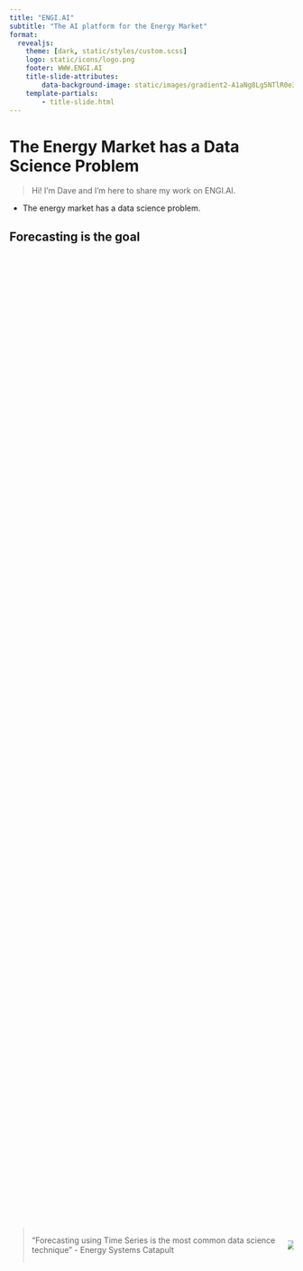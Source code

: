 ```yaml
---
title: "ENGI.AI"
subtitle: "The AI platform for the Energy Market"
format:
  revealjs: 
    theme: [dark, static/styles/custom.scss]
    logo: static/icons/logo.png
    footer: WWW.ENGI.AI
    title-slide-attributes:
        data-background-image: static/images/gradient2-A1aNg8Lg5NTlR0e3.svg
    template-partials: 
        - title-slide.html
---
```


# The Energy Market has a Data Science Problem {background-image="static/images/gradient2-A1aNg8Lg5NTlR0e3.svg"}

::: notes
> Hi! I'm Dave and I'm here to share my work on ENGI.AI.

-   The energy market has a data science problem.
:::

## Forecasting is the goal {background-image="static/images/gradient_1-AGBjrE8Wxpc68qqN.svg"}

::: {.columns style="display: flex !important; height: 90%;"}
::: {.column style="display: flex; justify-content: center; align-items: center;"}
> "Forecasting using Time Series is the most common data science technique" - Energy Systems Catapult
:::

::: {.column style="display: flex; justify-content: center; align-items: center;"}
![](static/icons/noun-forecast-3308891-E03584.svg)
:::
:::

::: notes
-   Forecasting is the most common data science objective
    -   according to 95% of data scientists in the energy market
-   The reasons for forecasting are quite common
    -   Trading
    -   Management
    -   Efficiency
    -   Storage
    -   Generation
-   All of these are reliant on, or can be enhanced by, good forecasting
:::

## Data access is not the challenge {background-image="static/images/gradient_1-AGBjrE8Wxpc68qqN.svg"}

::: {.columns style="display: flex !important; height: 90%;"}
::: {.column style="display: flex; justify-content: center; align-items: center;"}
> "The majority of buildings in the UK have a smart meter" - *BEIS*
:::

::: {.column style="display: flex; justify-content: center; align-items: center;"}
![](static/icons/noun-data-2500464-E03584.svg)
:::
:::

::: notes
-   Data access is not the challenge
    -   At least not any more
-   Data interconnectivity is relatively good in the UK
-   Over 50% of the buildings in the UK have smart meters
    -   According to BEIS
-   Octopus customers have first class integrations to their smart meter
-   Industry standard data aggregators and the D10 flow also help the data access landscape
:::

## Demand for skills \> Supply of people {background-image="static/images/gradient_1-AGBjrE8Wxpc68qqN.svg"}

::: {.columns style="display: flex !important; height: 90%;"}
::: {.column style="display: flex; justify-content: center; align-items: center;"}
> 40% of companies find it "Very Difficult" to hire Data Scientists with the right skills - *Energy Systems Catapult*
:::

::: {.column style="display: flex; justify-content: center; align-items: center;"}
![](/static/icons/Data_Science_VD.png){fig-align="center"}
:::
:::

::: notes
-   Very difficult to hire data scientists, no offence to the JavaScript/PHP/Ruby devs, but we are pretty out-numbered
    -   Hard to find with correct skills
        -   Tend to have a minimum of an Undergraduate Degree in Engineering or Mathematics
        -   Important to have Energy Market domain knowledge AND general software development skills in addition to Data Science Experience
-   This is what is making it hard to scale data science in the energy market
    -   And therefore also the products that rely on them
:::

# Existing non-solutions {background-image="static/images/gradient2-A1aNg8Lg5NTlR0e3.svg"}

::: notes
-   There are some common tools and approaches in this space
    -   But they all fail to solve the problem due to limitations of
        -   Scale
        -   Accuracy
        -   Accessibility
:::

## EPC/SAP {background-image="static/images/gradient_1-AGBjrE8Wxpc68qqN.svg"}

![](static/images/example-epc.png)

-   Scale limited by qualified surveyors
    -   And the cost and time of surveying
-   Only gives a usage range over year
    -   Not very useful for many needs

::: notes
-   A common tool in the UK is the EPC/SAP
    -   Government mandated Excel Calculator
-   Requires survey or desktop study by a qualified professional for each building
-   Only gives a usage range over year
-   Surveys only need to be re-done in specific purchases or changes of use
    -   Might be up to 10 years
:::

## Building simulation {background-image="static/images/gradient_1-AGBjrE8Wxpc68qqN.svg"}

::: {.columns style="display: flex !important; height: 90%;"}
::: {.column style="display: flex; justify-content: center; align-items: center;"}
![](static/icons/autodesk.svg){width="100%"} ![](static/icons/Energyplus.gif){width="70%"}
:::

::: {.column style="display: flex; justify-content: center; align-items: center;"}
-   requires a different model and survey per building
    -   can't scale at all
-   requires specialists to both survey and then simulate
    -   expensive to run per building
:::
:::

::: notes
-   A more heavy approach is to use building simulation software
    -   EnergyPlus and AutoDesk are the main suppliers
-   These are highly specialised and technical pieces of software
    -   with expensive licenses
-   Intended primarily for architecture/engineering work
-   Again this is not scaleable as each building needs it's own model
-   Difficult and potentially illegal to integrate into other software
    -   Depending on use and license
:::

## Custom Excel {background-image="static/images/gradient_1-AGBjrE8Wxpc68qqN.svg"}

::: {.columns style="display: flex !important; height: 90%;"}
::: {.column style="display: flex; justify-content: center; align-items: center;"}
-   Impossible to use the best techniques
-   Scale limited by available staff
-   Sheets are fragile
-   Import and export adds friction
:::

::: {.column style="display: flex; justify-content: center; align-items: center;"}
![](/static/icons/Microsoft_Excel_2013-2019_logo.png)
:::
:::

::: notes
-   Therefore many companies have built their own Excel sheets
    -   Still seems to be a popular choice
-   However this can be painful to build, worse to maintain, and limited in accuracy
    -   Small breakages can go un-noticed for a long time
        -   It's common to hand these tools between staff, so you may easily be the third person (or more) to handle it
            -   It's far too likely that the original authors work was 'modified' by the remaining authors, and so this sheet gets run for months or even years before someone realises the formula in sheet 1, cell X73 doesn't modify the value in sheet 2 the way it should, and this has been used to serve customers for an embarrassing amount of time
-   Excel is also limited in how advanced it can actually get
    -   Time to calculate a sheet can be nearly hours for 'advanced' models
        -   Still not actually that effective or accurate
-   Doesn't scale without hiring more staff to 'drive' more Excel workbooks per day
:::

## In-House Software Development {background-image="static/images/gradient_1-AGBjrE8Wxpc68qqN.svg"}

![](/static/icons/Data_Science_VD.png){fig-align="center"}

```{=tex}
\begin{gather*}
cost = (salary * members) + OPEX + lost\: earning\\
cost = (50000 * [5-9]) + ? + ?
\end{gather*}
```
::: notes
-   So inevitably some companies have decided to build their own software
    -   This is a good idea, but it's not easy
-   You need to hire data scientists
    -   with the RIGHT domain knowledge and maths understanding
    -   probably multiple times
    -   and then you have to keep them
        -   bare in mind the supply \> demand problem
    -   and then you have to build the software and deploy it out to get any return on investment
    -   and then maintain and iterate on that system
-   The kicker of all this is, that everyone is doing it, going out and building data science teams in house, but they come out with fundamentally the same product
    -   Data Scientists in the sweet spot here are rare, but they go through multiple companies, rebuilding effectively the same systems, with the same techniques.
        -   I should know, I've done it
:::

# ENGI.AI {background-image="static/images/gradient2-A1aNg8Lg5NTlR0e3.svg"}

## A good solution {background-image="static/images/gradient_1-AGBjrE8Wxpc68qqN.svg"}

::: columns
::: {.column width="25%"}
Removes surveys

::: r-stack
![](static/icons/noun-survey-5019405-E03584.svg)

![](static/icons/noun-cross-1030213-7634BF.svg){.fragment}
:::
:::

::: {.column width="25%"}
Removes old data

::: r-stack
![](static/icons/noun-scarcity-2757787-E03584.svg)

![](static/icons/noun-cross-1030213-7634BF.svg){.fragment}
:::
:::

::: {.column width="25%"}
Modern Accuracy

::: r-stack
![](static/icons/noun-machine-learning-1119910-E03584.svg)

![](static/icons/noun-check-mark-1030211-D9E035.svg){.fragment}
:::
:::

::: {.column width="25%"}
Scales with demand

::: r-stack
![](static/icons/noun-scalable-system-1119969-E03584.svg)

![](static/icons/noun-check-mark-1030211-D9E035.svg){.fragment}
:::
:::
:::

::: notes
-   Not reliant on surveys
-   Stays up to date with the buildings changes in construction and operation
-   Informed by deep domain knowledge
    -   Using the most accurate techniques available
-   Scales better than
    -   a simulation per building
    -   an excel sheet per employee
    -   a data science team per company
:::

## ENGI.AI {background-image="static/images/gradient_1-AGBjrE8Wxpc68qqN.svg" auto-animate="true"}

::: {style="color: #D9E035;"}
**Artificial Intelligence as a Service for the Energy Market**
:::

## ENGI.AI {background-image="static/images/gradient_1-AGBjrE8Wxpc68qqN.svg" auto-animate="true"}

![](static/images/prediction.avif)

::: {style="color: #D9E035;"}
**Artificial Intelligence as a Service for the Energy Market**
:::

## ENGI.AI {background-image="static/images/gradient_1-AGBjrE8Wxpc68qqN.svg" auto-animate="true"}

::: {.columns style="display: flex !important; height: 40%;"}
::: {.column width="66%"}
![](static/images/prediction.avif)
:::

::: {.column width="33%"}
::: {style="color: #D9E035;"}
**Artificial Intelligence as a Service for the Energy Market**
:::
:::
:::

::: columns
::: {.column width="33%"}
![](static/icons/noun-app-5058288-E03584.svg){.fragment}
:::

::: {.column width="33%"}
![](static/icons/noun-api-3097531-E03584.svg){.fragment}
:::

::: {.column width="33%"}
![](static/icons/noun-management-5058297-E03584.svg){.fragment}
:::
:::

::: notes
-   Energy forecasting as a service
    -   Plug and play into your existing software
-   AI doesn't need a description of the building
    -   Uses the most current Machine Learning tools and techniques
    -   Learns from the buildings smart meter data
-   Designed to be integrated
    -   Apps
    -   IoT/BMS
    -   Network mechanisms
:::

## Enables Net Zero Innovation {background-image="static/images/gradient_1-AGBjrE8Wxpc68qqN.svg"}

::: columns
::: {.column width="25%"}
Demand Side Response Systems

![](static/icons/noun-bar-chart-609657-E03584.svg)
:::

::: {.column width="25%"}
Grid Connected Energy Storage

![](static/icons/noun-charging-5510101-E03584.svg)
:::

::: {.column width="25%"}
Time of Use Flexible Energy Tariffs

![](static/icons/noun-flexible-time-4720762-E03584.svg)
:::

::: {.column width="25%"}
Electric Vehicle Charging Control

![](static/icons/noun-electric-car-2935060-E03584.svg)
:::
:::

::: notes
-   This integrated system is valuable for multiple Net Zero innovations
    -   Sophisticated demand side response to help support load balancing becomes possible
        -   Solves peak power carbon intensity
    -   Smart storage control algorithms to improve utilisation of stored energy becomes widely available
        -   Enhances the value of battery storage and renewable generation
    -   Increase the confidence of consumers with flexible energy products
        -   Improving adoption of time of use tariffs
    -   Electric vehicles can be charged in a distributed manner more effectively
        -   Improving the value of EVs and mitigating for the impact of them on grid infrastructure
-   And because it's designed to be integrated, it's ready to go when you are
    -   Because the climate crisis isn't waiting for anyone
:::

## Potential Revenue Models {background-image="static/images/gradient_1-AGBjrE8Wxpc68qqN.svg"}
::: columns
::: {.column}

-   Monthly subscription
    -   Domestic
    -   Per building
-   Per prediction
    -   Commercial software
-   Per device license
    -   IoT
    -   Edge
:::
::: {.column}
![](static/icons/noun-pound-currency-5631043-E03584.svg)
:::

:::



::: notes
-   Eventually moving into revenue generation there should be various suitable models for pricing. Depending on where and what type of market demand can be captured.
:::

# Where is ENGI.AI now? {background-image="static/images/gradient2-A1aNg8Lg5NTlR0e3.svg"}

## Traction + Status {background-image="static/images/gradient_1-AGBjrE8Wxpc68qqN.svg"}

-   Dec -\> Feb: Tramshed Tech Start Up Academy
-   Mar: Live demo launched using real data and real AI
-   Apr:Building MVP
-   May: Release MVP to selected pre-alpha users
-   Jun: Alpha release to general waitlist

::: notes
-   Over Christmas I was in the Tramshed Tech Start Up Academy in Wales
-   Then I built and published a demo of the software using real data and real AI
-   Since then I've built the skeleton of an MVP around that
-   Which has been in some very specific users hands for a few weeks
-   The general waitlist will start being on boarded this month
    -   Progressing over June into a more general release
:::

## Who am I {background-image="static/images/gradient_1-AGBjrE8Wxpc68qqN.svg"}

::: columns
::: {.column width="33%"}
![Environmental Building Science MSc](static/icons/noun-approve-5425487-E03584.svg)
:::

::: {.column width="33%"}
![10 years developing data science software](static/icons/noun-coding-1709223-E03584.svg)
:::

::: {.column width="33%"}
![2 years leading product development](static/icons/noun-development-2434840-E03584.svg)
:::
:::

::: notes
-   And right now I'm the only person working on this
-   I have a masters in Environmental Building Science
    -   Which is the study of how buildings work
-   which lead me into the energy sector building data science software products
-   In the last few years I've been leading software product development teams in this market
-   And now I'm building ENGI.AI
:::

## Ask {background-image="static/images/gradient_1-AGBjrE8Wxpc68qqN.svg"}

-   Energy sector contacts
    -   Users
    -   Partners
    -   People interested in being part of building ENGI.AI

::: notes
-   And so my ask for you folks is a mention in the right place
-   If over the last few minutes you've joined me in seeing the value of a product like this, keep ENGI.AI in mind when you're talking to people in your networks
-   It's been a fun trip so far, but to make it successful I know I can't do it alone. I need to grow the team as much as the product at this stage, and every contact helps
:::

# Contact {background-image="static/images/gradient_1-AGBjrE8Wxpc68qqN.svg" auto-animate="true"}

::: columns
::: {.column width="50%"}
-   [email: dave@engi.ai]()
-   [web: www.engi.ai](https://engi.ai)
-   [LinkedIn: engi-ai](https://www.linkedin.com/company/engi-ai)
-   [Twitter: @engi_ai](https://twitter.com/engi_ai)
-   [This Presentation: engi-ai.github.io/engi-ai-pitch](https://engi-ai.github.io/engi-ai-pitch/)

:::
::: {.column width="50%"}
![](static/images/qrcode_www.engi.ai.png)
:::

:::


<!-- Add QR code -->

::: notes
-   Here's a lot of information on where to find me in one slide.
:::

## Sources

-   [Data Science Skills in the Energy Sector - Energy Systems Catapult](https://es.catapult.org.uk/report/data-science-skills-in-the-energy-sector-survey-results/)
-   [Smart Meters in Great Britain - Department for Business, Energy & Industrial Strategy](https://www.gov.uk/government/collections/smart-meters-statistics#2022-quarterly-updates)
-   [The Data Science Venn Diagram - Drew Conway](http://drewconway.com/zia/2013/3/26/the-data-science-venn-diagram)
-   [UK Data Science Salary - Glassdoor.com](https://www.glassdoor.co.uk/Salaries/uk-data-scientist-salary-SRCH_IL.0,2_IN2_KO3,17.htm?clickSource=searchBtn)
